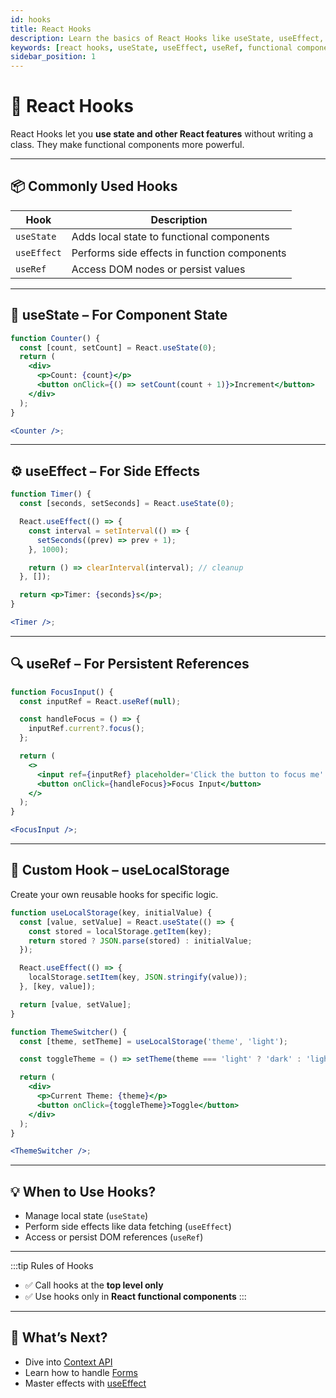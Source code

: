 ```yaml
---
id: hooks
title: React Hooks
description: Learn the basics of React Hooks like useState, useEffect, and useRef with hands-on live examples.
keywords: [react hooks, useState, useEffect, useRef, functional components, react state]
sidebar_position: 1
---
```



# 🔗 React Hooks

React Hooks let you **use state and other React features** without writing a class. They make functional components more powerful.

---

## 📦 Commonly Used Hooks

| Hook        | Description                                  |
| ----------- | -------------------------------------------- |
| `useState`  | Adds local state to functional components    |
| `useEffect` | Performs side effects in function components |
| `useRef`    | Access DOM nodes or persist values           |

---

## 🔁 useState – For Component State

```jsx live
function Counter() {
  const [count, setCount] = React.useState(0);
  return (
    <div>
      <p>Count: {count}</p>
      <button onClick={() => setCount(count + 1)}>Increment</button>
    </div>
  );
}

<Counter />;
```

---

## ⚙️ useEffect – For Side Effects

```jsx live
function Timer() {
  const [seconds, setSeconds] = React.useState(0);

  React.useEffect(() => {
    const interval = setInterval(() => {
      setSeconds((prev) => prev + 1);
    }, 1000);

    return () => clearInterval(interval); // cleanup
  }, []);

  return <p>Timer: {seconds}s</p>;
}

<Timer />;
```

---

## 🔍 useRef – For Persistent References

```jsx live
function FocusInput() {
  const inputRef = React.useRef(null);

  const handleFocus = () => {
    inputRef.current?.focus();
  };

  return (
    <>
      <input ref={inputRef} placeholder='Click the button to focus me' />
      <button onClick={handleFocus}>Focus Input</button>
    </>
  );
}

<FocusInput />;
```

---

## 🧩 Custom Hook – useLocalStorage

Create your own reusable hooks for specific logic.

```jsx
function useLocalStorage(key, initialValue) {
  const [value, setValue] = React.useState(() => {
    const stored = localStorage.getItem(key);
    return stored ? JSON.parse(stored) : initialValue;
  });

  React.useEffect(() => {
    localStorage.setItem(key, JSON.stringify(value));
  }, [key, value]);

  return [value, setValue];
}

function ThemeSwitcher() {
  const [theme, setTheme] = useLocalStorage('theme', 'light');

  const toggleTheme = () => setTheme(theme === 'light' ? 'dark' : 'light');

  return (
    <div>
      <p>Current Theme: {theme}</p>
      <button onClick={toggleTheme}>Toggle</button>
    </div>
  );
}

<ThemeSwitcher />;
```

---

## 💡 When to Use Hooks?

- Manage local state (`useState`)
- Perform side effects like data fetching (`useEffect`)
- Access or persist DOM references (`useRef`)

---

:::tip Rules of Hooks

- ✅ Call hooks at the **top level only**
- ✅ Use hooks only in **React functional components**
  :::

---

## 📘 What’s Next?

- Dive into [Context API](./context-api)
- Learn how to handle [Forms](./forms)
- Master effects with [useEffect](./useeffect)
